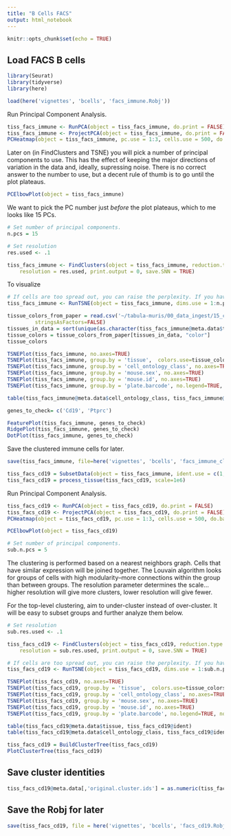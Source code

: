 ```yaml
---
title: "B Cells FACS"
output: html_notebook
---
```


```r
knitr::opts_chunk$set(echo = TRUE)
```

## Load FACS B cells
```r
library(Seurat)
library(tidyverse)
library(here)

load(here('vignettes', 'bcells', 'facs_immune.Robj'))
```


Run Principal Component Analysis.
```r
tiss_facs_immune <- RunPCA(object = tiss_facs_immune, do.print = FALSE)
tiss_facs_immune <- ProjectPCA(object = tiss_facs_immune, do.print = FALSE)
PCHeatmap(object = tiss_facs_immune, pc.use = 1:3, cells.use = 500, do.balanced = TRUE, label.columns = FALSE, num.genes = 8)
```

Later on (in FindClusters and TSNE) you will pick a number of principal components to use. This has the effect of keeping the major directions of variation in the data and, ideally, supressing noise. There is no correct answer to the number to use, but a decent rule of thumb is to go until the plot plateaus.

```r
PCElbowPlot(object = tiss_facs_immune)
```
We want to pick the PC number just *before* the plot plateaus, which to me looks like 15 PCs.

```r
# Set number of principal components.
n.pcs = 15
```


```r
# Set resolution
res.used <- .1

tiss_facs_immune <- FindClusters(object = tiss_facs_immune, reduction.type = "pca", dims.use = 1:n.pcs,
    resolution = res.used, print.output = 0, save.SNN = TRUE)
```

To visualize
```r
# If cells are too spread out, you can raise the perplexity. If you have few cells, try a lower perplexity (but never less than 10).
tiss_facs_immune <- RunTSNE(object = tiss_facs_immune, dims.use = 1:n.pcs, seed.use = 10, perplexity=30)
```

```r
tissue_colors_from_paper = read.csv('~/tabula-muris/00_data_ingest/15_color_palette/tissue_colors.csv', row.names=1, 
         stringsAsFactors=FALSE)
tissues_in_data = sort(unique(as.character(tiss_facs_immune@meta.data$tissue)))
tissue_colors = tissue_colors_from_paper[tissues_in_data, "color"]
tissue_colors
```

```r
TSNEPlot(tiss_facs_immune, no.axes=TRUE)
TSNEPlot(tiss_facs_immune, group.by = 'tissue',  colors.use=tissue_colors, no.axes=TRUE)
TSNEPlot(tiss_facs_immune, group.by = 'cell_ontology_class', no.axes=TRUE)
TSNEPlot(tiss_facs_immune, group.by = 'mouse.sex', no.axes=TRUE)
TSNEPlot(tiss_facs_immune, group.by = 'mouse.id', no.axes=TRUE)
TSNEPlot(tiss_facs_immune, group.by = 'plate.barcode', no.legend=TRUE, no.axes=TRUE)
```

```r
table(tiss_facs_immune@meta.data$cell_ontology_class, tiss_facs_immune@ident)
```


```r
genes_to_check= c('Cd19', 'Ptprc')

FeaturePlot(tiss_facs_immune, genes_to_check)
RidgePlot(tiss_facs_immune, genes_to_check)
DotPlot(tiss_facs_immune, genes_to_check)
```
Save the clustered immune cells for later.
```r
save(tiss_facs_immune, file=here('vignettes', 'bcells', 'facs_immune_clustered.Robj'))
```



```r
tiss_facs_cd19 = SubsetData(object = tiss_facs_immune, ident.use = c(1, 6))
tiss_facs_cd19 = process_tissue(tiss_facs_cd19, scale=1e6)
```


Run Principal Component Analysis.
```r
tiss_facs_cd19 <- RunPCA(object = tiss_facs_cd19, do.print = FALSE)
tiss_facs_cd19 <- ProjectPCA(object = tiss_facs_cd19, do.print = FALSE)
PCHeatmap(object = tiss_facs_cd19, pc.use = 1:3, cells.use = 500, do.balanced = TRUE, label.columns = FALSE, num.genes = 8)
```

```r
PCElbowPlot(object = tiss_facs_cd19)
```
```r
# Set number of principal components.
sub.n.pcs = 5
```

The clustering is performed based on a nearest neighbors graph. Cells that have similar expression will be joined together. The Louvain algorithm looks for groups of cells with high modularity--more connections within the group than between groups. The resolution parameter determines the scale...higher resolution will give more clusters, lower resolution will give fewer.

For the top-level clustering, aim to under-cluster instead of over-cluster. It will be easy to subset groups and further analyze them below.

```r
# Set resolution
sub.res.used <- .1

tiss_facs_cd19 <- FindClusters(object = tiss_facs_cd19, reduction.type = "pca", dims.use = 1:sub.n.pcs,
    resolution = sub.res.used, print.output = 0, save.SNN = TRUE)

# If cells are too spread out, you can raise the perplexity. If you have few cells, try a lower perplexity (but never less than 10).
tiss_facs_cd19 <- RunTSNE(object = tiss_facs_cd19, dims.use = 1:sub.n.pcs, seed.use = 10, perplexity=30)
```

```r
TSNEPlot(tiss_facs_cd19, no.axes=TRUE)
TSNEPlot(tiss_facs_cd19, group.by = 'tissue',  colors.use=tissue_colors, no.axes=TRUE)
TSNEPlot(tiss_facs_cd19, group.by = 'cell_ontology_class', no.axes=TRUE)
TSNEPlot(tiss_facs_cd19, group.by = 'mouse.sex', no.axes=TRUE)
TSNEPlot(tiss_facs_cd19, group.by = 'mouse.id', no.axes=TRUE)
TSNEPlot(tiss_facs_cd19, group.by = 'plate.barcode', no.legend=TRUE, no.axes=TRUE)
```

```r
table(tiss_facs_cd19@meta.data$tissue, tiss_facs_cd19@ident)
table(tiss_facs_cd19@meta.data$cell_ontology_class, tiss_facs_cd19@ident)
```



```r
tiss_facs_cd19 = BuildClusterTree(tiss_facs_cd19)
PlotClusterTree(tiss_facs_cd19)
```



## Save cluster identities

```r
tiss_facs_cd19@meta.data[,'original.cluster.ids'] = as.numeric(tiss_facs_cd19@ident)
```



## Save the Robj for later

```r
save(tiss_facs_cd19, file = here('vignettes', 'bcells', 'facs_cd19.Robj'))
```

